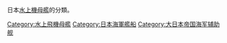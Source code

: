 日本[[水上機母艦|水上機母艦]]的分類。

[[Category:水上飛機母艦|Category:水上飛機母艦]]
[[Category:日本海軍艦船|Category:日本海軍艦船]]
[[Category:大日本帝国海军辅助舰|Category:大日本帝国海军辅助舰]]